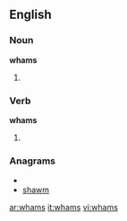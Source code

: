 ==English==

===Noun===
'''whams'''

# {{plural of|[[wham]]}}

===Verb===
'''whams'''

# {{third-person singular of|[[wham]]}}

===Anagrams===
* {{alphagram|ahmsw}}
* [[shawm#English|shawm]]

[[ar:whams]]
[[it:whams]]
[[vi:whams]]